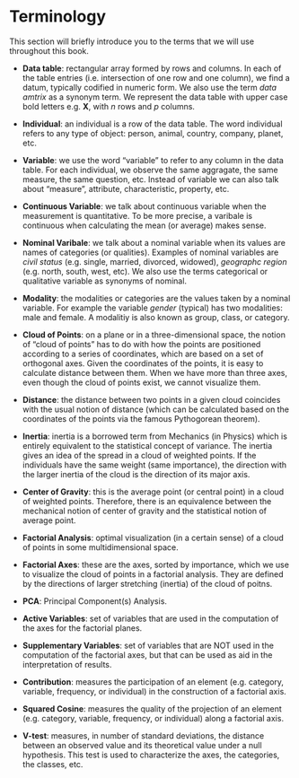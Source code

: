 # Terminology {-}

This section will briefly introduce you to the terms that we will use 
throughout this book. 

- __Data table__: rectangular array formed by rows and columns. In each of
the table entries (i.e. intersection of one row and one column), we find a
datum, typically codified in numeric form. We also use the term _data amtrix_
as a synonym term. We represent the data table with upper case bold letters
e.g. $\mathbf{X}$, with $n$ rows and $p$ columns.

- __Individual__: an individual is a row of the data table. The word individual
refers to any type of object: person, animal, country, company, planet, etc.

- __Variable__: we use the word "variable" to refer to any column in the data table. For each individual, we observe the same aggragate, the same measure, the same question, etc. Instead of variable we can also talk about "measure", attribute, characteristic, property, etc.

- __Continuous Variable__: we talk about continuous variable when the measurement is quantitative. To be more precise, a varibale is continuous when calculating the mean (or average) makes sense.

- __Nominal Varibale__: we talk about a nominal variable when its values are names of categories (or qualities). Examples of nominal variables are _civil status_ (e.g. single, married, divorced, widowed), _geographc region_ (e.g. north, south, west, etc). We also use the terms categorical or qualitative variable as synonyms of nominal.

- __Modality__: the modalities or categories are the values taken by a nominal variable. For example the variable _gender_ (typical) has two modalities: male and female. A modalitiy is also known as group, class, or category.

- __Cloud of Points__: on a plane or in a three-dimensional space, the notion of "cloud of points" has to do with how the points are positioned according to a series of coordinates, which are based on a set of orthogonal axes. Given the coordinates of the points, it is easy to calculate distance between them. When we have more than three axes, even though the cloud of points exist, we cannot visualize them.

- __Distance__: the distance between two points in a given cloud coincides with the usual notion of distance (which can be calculated based on the coordinates of the points via the famous Pythogorean theorem).

- __Inertia__: inertia is a borrowed term from Mechanics (in Physics) which is entirely equivalent to the statistical concept of variance. The inertia gives an idea of the spread in a cloud of weighted points. If the individuals have the same weight (same importance), the direction with the larger inertia of the cloud is the direction of its major axis.

- __Center of Gravity__: this is the average point (or central point) in a cloud of weighted points. Therefore, there is an equivalence between the mechanical notion of center of gravity and the statistical notion of average point.

- __Factorial Analysis__: optimal visualization (in a certain sense) of a cloud of points in some multidimensional space.

- __Factorial Axes__: these are the axes, sorted by importance, which we use to visualize the cloud of points in a factorial analysis. They are defined by the directions of larger stretching (inertia) of the cloud of poitns.

- __PCA__: Principal Component(s) Analysis.

- __Active Variables__: set of variables that are used in the computation of the axes for the factorial planes.

- __Supplementary Variables__: set of variables that are NOT used in the computation of the factorial axes, but that can be used as aid in the interpretation of results.

- __Contribution__: measures the participation of an element (e.g. category, variable, frequency, or individual) in the construction of a factorial axis.

- __Squared Cosine__: measures the quality of the projection of an element (e.g. category, variable, frequency, or individual) along a factorial axis.

- __V-test__: measures, in number of standard deviations, the distance between an observed value and its theoretical value under a null hypothesis. This test is used to characterize the axes, the categories, the classes, etc.
